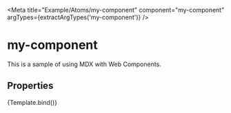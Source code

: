 

<Meta title="Example/Atoms/my-component" component="my-component" argTypes={extractArgTypes('my-component')} />


# my-component

This is a sample of using MDX with Web Components.

## Properties

<ArgsTable of="my-component" />

<Canvas>
  <Story name="Primary" args={{ first: 'Aldo', middle: 'Charlie', last: 'Yates' }}>
    {Template.bind()}
  </Story>
</Canvas>
